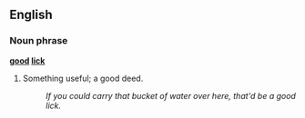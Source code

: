 ==English==

===Noun phrase===
'''[[good]] [[lick]]'''

# {{colloquial}} Something useful; a good deed.
#: ''If you could carry that bucket of water over here, that'd be a good lick.''